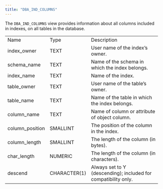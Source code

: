 ```yaml
---
title: "DBA_IND_COLUMNS"
---
```


<div id="dba_ind_columns" class="registered_link"></div>

The `DBA_IND_COLUMNS` view provides information about all columns included in indexes, on all tables in the database.

|                 |              |                                                                |
| --------------- | ------------ | -------------------------------------------------------------- |
| Name            | Type         | Description                                                    |
| index_owner     | TEXT         | User name of the index’s owner.                                |
| schema_name     | TEXT         | Name of the schema in which the index belongs.                 |
| index_name      | TEXT         | Name of the index.                                             |
| table_owner     | TEXT         | User name of the table’s owner.                                |
| table_name      | TEXT         | Name of the table in which the index belongs.                  |
| column_name     | TEXT         | Name of column or attribute of object column.                  |
| column_position | SMALLINT     | The position of the column in the index.                       |
| column_length   | SMALLINT     | The length of the column (in bytes).                           |
| char_length     | NUMERIC      | The length of the column (in characters).                      |
| descend         | CHARACTER(1) | Always set to Y (descending); included for compatibility only. |
